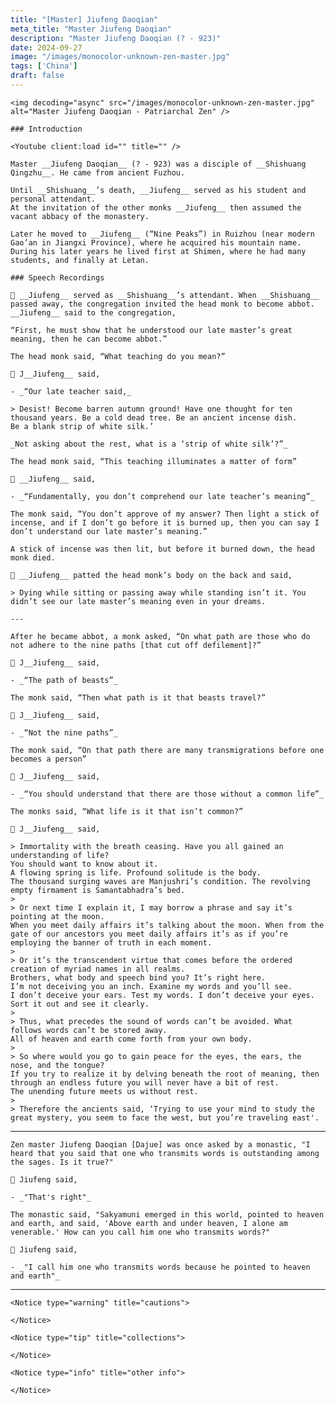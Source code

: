 ```yaml
---
title: "[Master] Jiufeng Daoqian"
meta_title: "Master Jiufeng Daoqian"
description: "Master Jiufeng Daoqian (? - 923)"
date: 2024-09-27
image: "/images/monocolor-unknown-zen-master.jpg"
tags: ['China']
draft: false
---
```


<div className="grid xl:grid-cols-8 lg:grid-cols-8 md:grid-cols-2 sm:grid-cols-2 xs:grid-cols-1 gap-8 bg-body dark:bg-darkmode-body">

  <div className="lg:col-span-3 md:col-span-1">

    <img decoding="async" src="/images/monocolor-unknown-zen-master.jpg" alt="Master Jiufeng Daoqian - Patriarchal Zen" />

    ### Introduction

    <Youtube client:load id="" title="" />

    Master __Jiufeng Daoqian__ (? - 923) was a disciple of __Shishuang Qingzhu__. He came from ancient Fuzhou.

    Until __Shishuang__’s death, __Jiufeng__ served as his student and personal attendant.
    At the invitation of the other monks __Jiufeng__ then assumed the vacant abbacy of the monastery.

    Later he moved to __Jiufeng__ (“Nine Peaks”) in Ruizhou (near modern Gao’an in Jiangxi Province), where he acquired his mountain name.
    During his later years he lived first at Shimen, where he had many students, and finally at Letan.

  </div>

  <div className="lg:col-span-5 md:col-span-1">

    ### Speech Recordings

    📀 __Jiufeng__ served as __Shishuang__’s attendant. When __Shishuang__ passed away, the congregation invited the head monk to become abbot.
    __Jiufeng__ said to the congregation,

    “First, he must show that he understood our late master’s great meaning, then he can become abbot.”

    The head monk said, “What teaching do you mean?”

    📀 J__Jiufeng__ said,

    - _“Our late teacher said,_

    > Desist! Become barren autumn ground! Have one thought for ten thousand years. Be a cold dead tree. Be an ancient incense dish.
    Be a blank strip of white silk.’

    _Not asking about the rest, what is a ‘strip of white silk’?”_

    The head monk said, “This teaching illuminates a matter of form”

    📀 __Jiufeng__ said,

    - _“Fundamentally, you don’t comprehend our late teacher’s meaning”_

    The monk said, “You don’t approve of my answer? Then light a stick of incense, and if I don’t go before it is burned up, then you can say I don’t understand our late master’s meaning.”

    A stick of incense was then lit, but before it burned down, the head monk died.

    📀 __Jiufeng__ patted the head monk’s body on the back and said,

    > Dying while sitting or passing away while standing isn’t it. You didn’t see our late master’s meaning even in your dreams.

    ---

    After he became abbot, a monk asked, “On what path are those who do not adhere to the nine paths [that cut off defilement]?”

    📀 J__Jiufeng__ said,

    - _“The path of beasts”_

    The monk said, “Then what path is it that beasts travel?”

    📀 J__Jiufeng__ said,

    - _“Not the nine paths”_

    The monk said, “On that path there are many transmigrations before one becomes a person”

    📀 J__Jiufeng__ said,

    - _“You should understand that there are those without a common life”_

    The monks said, “What life is it that isn’t common?”

    📀 J__Jiufeng__ said,

    > Immortality with the breath ceasing. Have you all gained an understanding of life?
    You should want to know about it.
    A flowing spring is life. Profound solitude is the body.
    The thousand surging waves are Manjushri’s condition. The revolving empty firmament is Samantabhadra’s bed.
    >
    > Or next time I explain it, I may borrow a phrase and say it’s pointing at the moon.
    When you meet daily affairs it’s talking about the moon. When from the gate of our ancestors you meet daily affairs it’s as if you’re employing the banner of truth in each moment.
    >
    > Or it’s the transcendent virtue that comes before the ordered creation of myriad names in all realms.
    Brothers, what body and speech bind you? It’s right here.
    I’m not deceiving you an inch. Examine my words and you’ll see.
    I don’t deceive your ears. Test my words. I don’t deceive your eyes.
    Sort it out and see it clearly.
    >
    > Thus, what precedes the sound of words can’t be avoided. What follows words can’t be stored away.
    All of heaven and earth come forth from your own body.
    >
    > So where would you go to gain peace for the eyes, the ears, the nose, and the tongue?
    If you try to realize it by delving beneath the root of meaning, then through an endless future you will never have a bit of rest.
    The unending future meets us without rest.
    >
    > Therefore the ancients said, ‘Trying to use your mind to study the great mystery, you seem to face the west, but you’re traveling east'.

---

    Zen master Jiufeng Daoqian [Dajue] was once asked by a monastic, "I heard that you said that one who transmits words is outstanding among the sages. Is it true?"

    📀 Jiufeng said,

    - _"That's right"_

    The monastic said, "Sakyamuni emerged in this world, pointed to heaven and earth, and said, 'Above earth and under heaven, I alone am venerable.' How can you call him one who transmits words?"

    📀 Jiufeng said,

    - _"I call him one who transmits words because he pointed to heaven and earth"_

---

    <Notice type="warning" title="cautions">

    </Notice>

    <Notice type="tip" title="collections">

    </Notice>

    <Notice type="info" title="other info">

    </Notice>

  </div>

</div>


